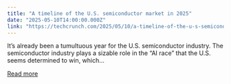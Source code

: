 ```yaml
---
title: "A timeline of the U.S. semiconductor market in 2025"
date: "2025-05-10T14:00:00.000Z"
link: "https://techcrunch.com/2025/05/10/a-timeline-of-the-u-s-semiconductor-market-in-2025/"
---
```


It&#8217;s already been a tumultuous year for the U.S. semiconductor industry. The semiconductor industry plays a sizable role in the &#8220;AI race&#8221; that the U.S. seems determined to win, which...

[Read more](https://techcrunch.com/2025/05/10/a-timeline-of-the-u-s-semiconductor-market-in-2025/)
